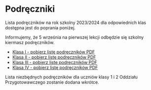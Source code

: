 # Podręczniki

Lista podręczników na rok szkolny 2023/2024 dla odpowiednich klas dostępna jest
do poprania poniżej.

Informujemy, że 5 września na pierwszej lekcji odbędzie się szkolny kiermasz
podręczników.

- [Klasa I - pobierz listę podręczników PDF](/files/klasa_pierwsza_liceum.pdf)
- [Klasa II - pobierz listę podręczników PDF](/files/klasa_druga_liceum.pdf)
- [Klasa III - pobierz listę podręczników PDF](/files/klasa_trzecia_liceum.pdf)
- [Klasa IV - pobierz listę podręczników PDF](/files/klasa_czwarta_liceum.pdf)

Lista niezbędnych podręczników dla uczniów klasy 1 i 2 Oddziału Przygotowawczego
zostanie dodana wkrótce.
